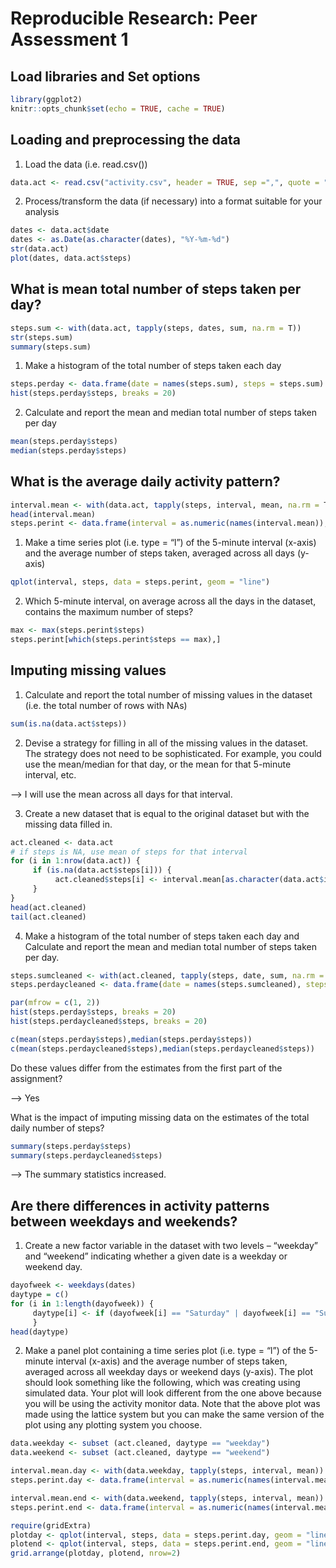 # Reproducible Research: Peer Assessment 1


## Load libraries and Set options
```r
library(ggplot2)
knitr::opts_chunk$set(echo = TRUE, cache = TRUE)
```

## Loading and preprocessing the data

1. Load the data (i.e. read.csv())

```r
data.act <- read.csv("activity.csv", header = TRUE, sep =",", quote = "\"", na.strings = "NA")
```


2. Process/transform the data (if necessary) into a format suitable for your analysis
```r
dates <- data.act$date
dates <- as.Date(as.character(dates), "%Y-%m-%d")
str(data.act)
plot(dates, data.act$steps)
```


## What is mean total number of steps taken per day?

```r
steps.sum <- with(data.act, tapply(steps, dates, sum, na.rm = T))
str(steps.sum)
summary(steps.sum)
```


1. Make a histogram of the total number of steps taken each day

```r
steps.perday <- data.frame(date = names(steps.sum), steps = steps.sum)
hist(steps.perday$steps, breaks = 20)
```


2. Calculate and report the mean and median total number of steps taken per day

```r
mean(steps.perday$steps)
median(steps.perday$steps)
```

## What is the average daily activity pattern?

```r
interval.mean <- with(data.act, tapply(steps, interval, mean, na.rm = T))
head(interval.mean)
steps.perint <- data.frame(interval = as.numeric(names(interval.mean)), steps = interval.mean)
```

1. Make a time series plot (i.e. type = "l") of the 5-minute interval (x-axis) and the average number of steps taken, averaged across all days (y-axis)

```r
qplot(interval, steps, data = steps.perint, geom = "line")
```

2. Which 5-minute interval, on average across all the days in the dataset, contains the maximum number of steps?

```r
max <- max(steps.perint$steps)
steps.perint[which(steps.perint$steps == max),]
```

## Imputing missing values

1. Calculate and report the total number of missing values in the dataset (i.e. the total number of rows with NAs)

```r
sum(is.na(data.act$steps))
```

2. Devise a strategy for filling in all of the missing values in the dataset. The strategy does not need to be sophisticated. For example, you could use the mean/median for that day, or the mean for that 5-minute interval, etc.

--> I will use the mean across all days for that interval. 

3. Create a new dataset that is equal to the original dataset but with the missing data filled in.

```r
act.cleaned <- data.act
# if steps is NA, use mean of steps for that interval
for (i in 1:nrow(data.act)) {
     if (is.na(data.act$steps[i])) {
          act.cleaned$steps[i] <- interval.mean[as.character(data.act$interval[i])]
     }
}
head(act.cleaned)
tail(act.cleaned)
```

4. Make a histogram of the total number of steps taken each day and Calculate and report the mean and median total number of steps taken per day.

```r
steps.sumcleaned <- with(act.cleaned, tapply(steps, date, sum, na.rm = T))
steps.perdaycleaned <- data.frame(date = names(steps.sumcleaned), steps = steps.sumcleaned)

par(mfrow = c(1, 2))
hist(steps.perday$steps, breaks = 20)
hist(steps.perdaycleaned$steps, breaks = 20)

c(mean(steps.perday$steps),median(steps.perday$steps))
c(mean(steps.perdaycleaned$steps),median(steps.perdaycleaned$steps))
```

Do these values differ from the estimates from the first part of the assignment? 

--> Yes

What is the impact of imputing missing data on the estimates of the total daily number of steps?

```r
summary(steps.perday$steps)
summary(steps.perdaycleaned$steps)
```

--> The summary statistics increased.

## Are there differences in activity patterns between weekdays and weekends?

1. Create a new factor variable in the dataset with two levels – “weekday” and “weekend” indicating whether a given date is a weekday or weekend day.

```r
dayofweek <- weekdays(dates)
daytype = c()
for (i in 1:length(dayofweek)) { 
     daytype[i] <- if (dayofweek[i] == "Saturday" | dayofweek[i] == "Sunday") "weekend" else "weekday" 
     }
head(daytype)
```

2. Make a panel plot containing a time series plot (i.e. type = "l") of the 5-minute interval (x-axis) and the average number of steps taken, averaged across all weekday days or weekend days (y-axis). The plot should look something like the following, which was creating using simulated data. Your plot will look different from the one above because you will be using the activity monitor data. Note that the above plot was made using the lattice system but you can make the same version of the plot using any plotting system you choose.

```r
data.weekday <- subset (act.cleaned, daytype == "weekday")
data.weekend <- subset (act.cleaned, daytype == "weekend")

interval.mean.day <- with(data.weekday, tapply(steps, interval, mean))
steps.perint.day <- data.frame(interval = as.numeric(names(interval.mean.day)), steps = interval.mean.day)

interval.mean.end <- with(data.weekend, tapply(steps, interval, mean))
steps.perint.end <- data.frame(interval = as.numeric(names(interval.mean.end)), steps = interval.mean.end)

require(gridExtra)
plotday <- qplot(interval, steps, data = steps.perint.day, geom = "line")
plotend <- qplot(interval, steps, data = steps.perint.end, geom = "line")
grid.arrange(plotday, plotend, nrow=2)
```
